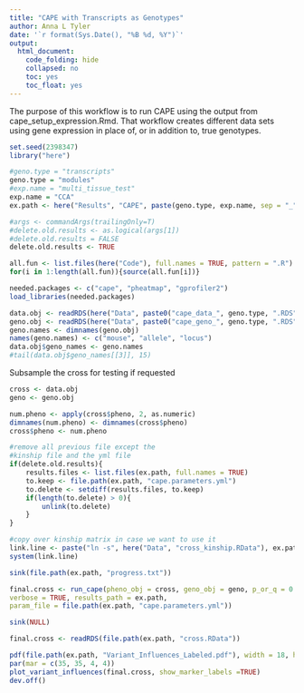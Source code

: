 ```yaml
---
title: "CAPE with Transcripts as Genotypes"
author: Anna L Tyler
date: '`r format(Sys.Date(), "%B %d, %Y")`'
output: 
  html_document:
    code_folding: hide
    collapsed: no
    toc: yes
    toc_float: yes
---
```



The purpose of this workflow is to run CAPE using the output from 
cape_setup_expression.Rmd. That workflow creates different data sets
using gene expression in place of, or in addition to, true genotypes.

```r
set.seed(2398347)
library("here")
```

```r
#geno.type = "transcripts"
geno.type = "modules"
#exp.name = "multi_tissue_test"
exp.name = "CCA"
ex.path <- here("Results", "CAPE", paste(geno.type, exp.name, sep = "_"))

#args <- commandArgs(trailingOnly=T)
#delete.old.results <- as.logical(args[1])
#delete.old.results = FALSE
delete.old.results <- TRUE
```

```r
all.fun <- list.files(here("Code"), full.names = TRUE, pattern = ".R")
for(i in 1:length(all.fun)){source(all.fun[i])}
```

```r
needed.packages <- c("cape", "pheatmap", "gprofiler2")
load_libraries(needed.packages)
```


```r
data.obj <- readRDS(here("Data", paste0("cape_data_", geno.type, ".RDS")))
geno.obj <- readRDS(here("Data", paste0("cape_geno_", geno.type, ".RDS")))
geno.names <- dimnames(geno.obj)
names(geno.names) <- c("mouse", "allele", "locus")
data.obj$geno_names <- geno.names
#tail(data.obj$geno_names[[3]], 15)
```


Subsample the cross for testing if requested

```r
cross <- data.obj
geno <- geno.obj

num.pheno <- apply(cross$pheno, 2, as.numeric)
dimnames(num.pheno) <- dimnames(cross$pheno)
cross$pheno <- num.pheno
```


```r
#remove all previous file except the 
#kinship file and the yml file
if(delete.old.results){
    results.files <- list.files(ex.path, full.names = TRUE)
    to.keep <- file.path(ex.path, "cape.parameters.yml")
    to.delete <- setdiff(results.files, to.keep)
    if(length(to.delete) > 0){
        unlink(to.delete)
    }
}

#copy over kinship matrix in case we want to use it
link.line <- paste("ln -s", here("Data", "cross_kinship.RData"), ex.path)
system(link.line)

sink(file.path(ex.path, "progress.txt"))

final.cross <- run_cape(pheno_obj = cross, geno_obj = geno, p_or_q = 0.05, 
verbose = TRUE, results_path = ex.path, 
param_file = file.path(ex.path, "cape.parameters.yml"))

sink(NULL)

final.cross <- readRDS(file.path(ex.path, "cross.RData"))

pdf(file.path(ex.path, "Variant_Influences_Labeled.pdf"), width = 18, height = 12)
par(mar = c(35, 35, 4, 4))
plot_variant_influences(final.cross, show_marker_labels =TRUE)
dev.off()
```

